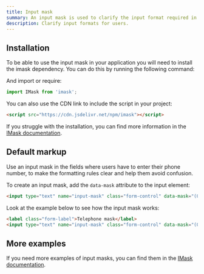 ```yaml
---
title: Input mask
summary: An input mask is used to clarify the input format required in a given field and is helpful for users, removing confusion and reducing the number of validation errors.
description: Clarify input formats for users.
---
```


## Installation

To be able to use the input mask in your application you will need to install the imask dependency. You can do this by running the following command:

<TabsPackage name="imask" />

And import or require:

```javascript
import IMask from 'imask';
```

You can also use the CDN link to include the script in your project:

```html
<script src="https://cdn.jsdelivr.net/npm/imask"></script>
```

If you struggle with the installation, you can find more information in the [IMask documentation](https://imask.js.org/guide.html#installation).

## Default markup

Use an input mask in the fields where users have to enter their phone number, to make the formatting rules clear and help them avoid confusion.

To create an input mask, add the `data-mask` attribute to the input element:

```html
<input type="text" name="input-mask" class="form-control" data-mask="(00) 0000-0000" placeholder="(00) 0000-0000" autocomplete="off" />
```

Look at the example below to see how the input mask works:

```html example centered columns={1}
<label class="form-label">Telephone mask</label>
<input type="text" name="input-mask" class="form-control" data-mask="(00) 0000-0000" data-mask-visible="true" placeholder="(00) 0000-0000" autocomplete="off" />
```

## More examples

If you need more examples of input masks, you can find them in the [IMask documentation](https://imask.js.org/guide.html#masked-input).